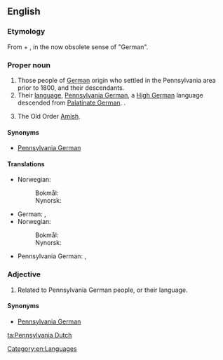 ==English==
{{wikipedia}}

===Etymology===
From {{term|Pennsylvania}} + {{term|Dutch}}, in the now obsolete sense of "German".

===Proper noun===
{{en-proper noun|head=[[Pennsylvania]] [[Dutch]]}}

# Those people of [[German]] origin who settled in the Pennsylvania area prior to 1800, and their descendants.
# Their [[language]], [[Pennsylvania German]], a [[High German]] language descended from [[Palatinate German]]. {{qualifier|Not to be confused with the Low German language [[Plautdietsch]].}}.
# {{nonstandard}} The Old Order [[Amish]].

====Synonyms====
* [[Pennsylvania German]]

====Translations====
{{trans-top|People of Pennsylvania German origin}}
* Norwegian:
*: Bokmål: {{t-|nb|pennsylvaniatyskere}}
*: Nynorsk: {{t-|nn|pennsylvaniatyskarar}}
{{trans-mid}}
{{trans-bottom}}

{{trans-top|language}}
* German: {{t+|de|Pennsylvaniadeutsch|n}}, {{t-|de|Pennsilfaanisch|n}}
* Norwegian:
*: Bokmål: {{t-|nb|pennsylvaniatysk|m}}
*: Nynorsk: {{t-|nn|pennsylvaniatysk|m}}
{{trans-mid}}
* Pennsylvania German: {{tø|pdc|Deitsch|n}}, {{tø|pdc|Pennsilfaanisch Deitsch|n}}
{{trans-bottom}}

===Adjective===
{{en-adj|-|head=[[Pennsylvania]] [[Dutch]]}}

# Related to Pennsylvania German people, or their language.

====Synonyms====
* [[Pennsylvania German]]

[[Category:en:Languages]]

[[ta:Pennsylvania Dutch]]